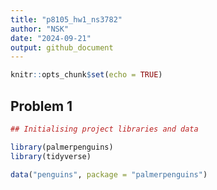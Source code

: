 ```yaml
---
title: "p8105_hw1_ns3782"
author: "NSK"
date: "2024-09-21"
output: github_document
---
```


```r
knitr::opts_chunk$set(echo = TRUE)
```

## Problem 1

```r

## Initialising project libraries and data

library(palmerpenguins)
library(tidyverse)

data("penguins", package = "palmerpenguins")

```
